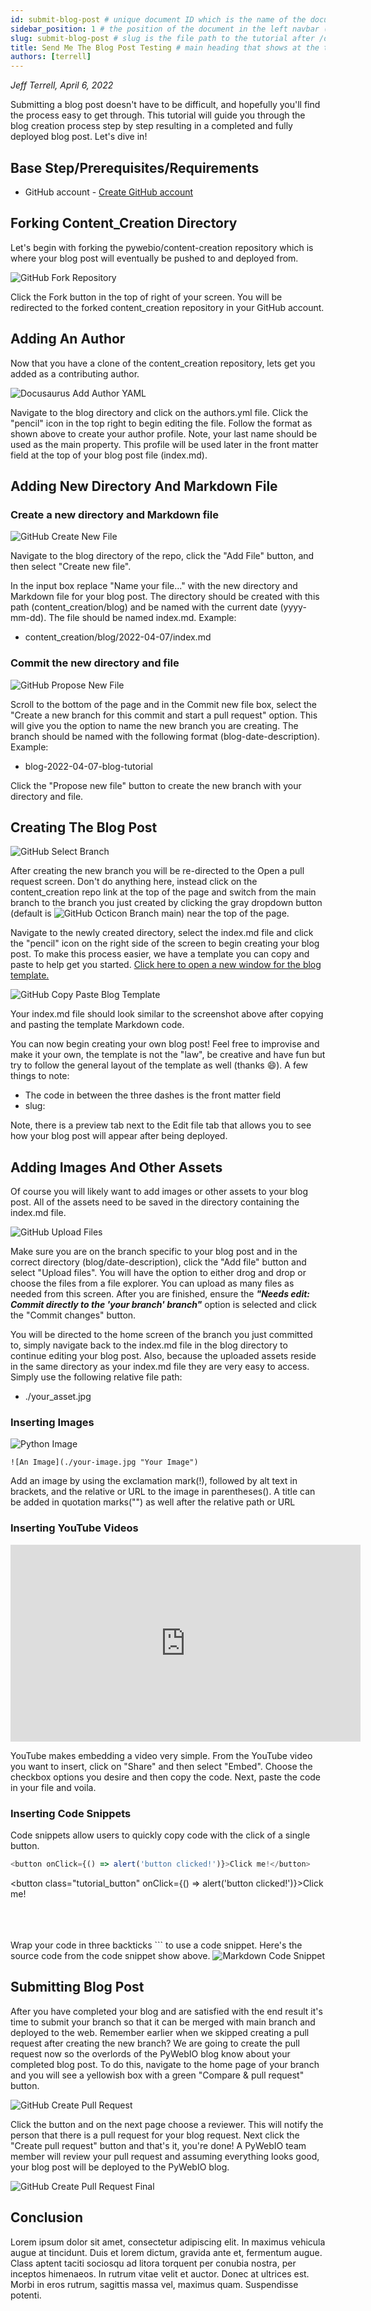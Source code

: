 ```yaml
---
id: submit-blog-post # unique document ID which is the name of the document (without the extension) relative to the root docs directory (eg: document or tutorials/document)
sidebar_position: 1 # the position of the document in the left navbar (descending)
slug: submit-blog-post # slug is the file path to the tutorial after /docs, should be unique to the document
title: Send Me The Blog Post Testing # main heading that shows at the top of the tutorial
authors: [terrell]
---
```


*Jeff Terrell, April 6, 2022*


Submitting a blog post doesn't have to be difficult, and hopefully you'll find the process easy to get through. This tutorial will guide you through the blog creation process step by step resulting in a completed and fully deployed blog post. Let's dive in!

## Base Step/Prerequisites/Requirements
* GitHub account - [Create GitHub account](https://github.com/join)



## Forking Content_Creation Directory
Let's begin with forking the pywebio/content-creation repository which is where your blog post will eventually be pushed to and deployed from.

![GitHub Fork Repository](./gh_fork_repository.JPG)

Click the Fork button in the top of right of your screen. You will be redirected to the forked content_creation repository in your GitHub account.



## Adding An Author
Now that you have a clone of the content_creation repository, lets get you added as a contributing author. 

![Docusaurus Add Author YAML](./gh_add_author.JPG)

Navigate to the blog directory and click on the authors.yml file. Click the "pencil" icon in the top right to begin editing the file. Follow the format as shown above to create your author profile. Note, your last name should be used as the main property. This profile will be used later in the front matter field at the top of your blog post file (index.md).



## Adding New Directory And Markdown File
### Create a new directory and Markdown file

![GitHub Create New File](./gh_create_new_file.JPG)

Navigate to the blog directory of the repo, click the "Add File" button, and then select "Create new file". 

In the input box replace "Name your file..." with the new directory and Markdown file for your blog post. The directory should be created with this path (content_creation/blog) and be named with the current date (yyyy-mm-dd). The file should be named index.md. Example:
* content_creation/blog/2022-04-07/index.md

### Commit the new directory and file

![GitHub Propose New File](./gh_propose_new_file.JPG)

Scroll to the bottom of the page and in the Commit new file box, select the "Create a new branch for this commit and start a pull request" option. This will give you the option to name the new branch you are creating. The branch should be named with the following format (blog-date-description). Example:
* blog-2022-04-07-blog-tutorial

Click the "Propose new file" button to create the new branch with your directory and file.



## Creating The Blog Post

![GitHub Select Branch](./gh_select_branch.JPG)

After creating the new branch you will be re-directed to the Open a pull request screen. Don't do anything here, instead click on the content_creation repo link at the top of the page and switch from the main branch to the branch you just created by clicking the gray dropdown button (default is ![GitHub Octicon Branch](./gh_octicons_branch_resize.png) main) near the top of the page.

Navigate to the newly created directory, select the index.md file and click the "pencil" icon on the right side of the screen to begin creating your blog post. To make this process easier, we have a template you can copy and paste to help get you started. [Click here to open a new window for the blog template.](https://github.com/pywebio/content_creation/tree/main/static/template/blog-template.md)

![GitHub Copy Paste Blog Template](./gh_blog_template_paste.JPG)

Your index.md file should look similar to the screenshot above after copying and pasting the template Markdown code.

You can now begin creating your own blog post! Feel free to improvise and make it your own, the template is not the "law", be creative and have fun but try to follow the general layout of the template as well (thanks :smile:). A few things to note:
* The code in between the three dashes is the front matter field
* slug: 

Note, there is a preview tab next to the Edit file tab that allows you to see how your blog post will appear after being deployed.



## Adding Images And Other Assets
Of course you will likely want to add images or other assets to your blog post. All of the assets need to be saved in the directory containing the index.md file. 

![GitHub Upload Files](./gh_upload_files.JPG)

Make sure you are on the branch specific to your blog post and in the correct directory (blog/date-description), click the "Add file" button and select "Upload files". You will have the option to either drog and drop or choose the files from a file explorer. You can upload as many files as needed from this screen. After you are finished, ensure the ***"Needs edit: Commit directly to the 'your branch' branch"*** option is selected and click the "Commit changes" button.

You will be directed to the home screen of the branch you just committed to, simply navigate back to the index.md file in the blog directory to continue editing your blog post. Also, because the uploaded assets reside in the same directory as your index.md file they are very easy to access. Simply use the following relative file path:
* ./your_asset.jpg

### Inserting Images
![Python Image](./python-logo-master-v3.png)
```
![An Image](./your-image.jpg "Your Image")
```
Add an image by using the exclamation mark(!), followed by alt text in brackets, and the relative or URL to the image in parentheses(). A title can be added in quotation marks("") as well after the relative path or URL

### Inserting YouTube Videos

<iframe width="560" height="315" src="https://www.youtube.com/embed/qeHQrNrDdeg" title="YouTube video player" frameborder="0" allow="accelerometer; autoplay; clipboard-write; encrypted-media; gyroscope; picture-in-picture" allowfullscreen></iframe>

YouTube makes embedding a video very simple. From the YouTube video you want to insert, click on "Share" and then select "Embed". Choose the checkbox options you desire and then copy the code. Next, paste the code in your file and voila.

### Inserting Code Snippets
Code snippets allow users to quickly copy code with the click of a single button.
```js
<button onClick={() => alert('button clicked!')}>Click me!</button>
```
<button class="tutorial_button" onClick={() => alert('button clicked!')}>Click me!</button><br></br><br></br>


Wrap your code in three backticks ``` to use a code snippet. Here's the source code from the code snippet show above.
![Markdown Code Snippet](./code_snippet_example.JPG)



## Submitting Blog Post
After you have completed your blog and are satisfied with the end result it's time to submit your branch so that it can be merged with main branch and deployed to the web. Remember earlier when we skipped creating a pull request after creating the new branch? We are going to create the pull request now so the overlords of the PyWebIO blog know about your completed blog post. To do this, navigate to the home page of your branch and you will see a yellowish box with a green "Compare & pull request" button.

![GitHub Create Pull Request](./gh_create_pull_request.JPG)

Click the button and on the next page choose a reviewer. This will notify the person that there is a pull request for your blog request. Next click the "Create pull request" button and that's it, you're done! A PyWebIO team member will review your pull request and assuming everything looks good, your blog post will be deployed to the PyWebIO blog.

![GitHub Create Pull Request Final](./gh_create_pull_request_final.JPG)


## Conclusion
Lorem ipsum dolor sit amet, consectetur adipiscing elit. In maximus vehicula augue at tincidunt. Duis et lorem dictum, gravida ante et, fermentum augue. Class aptent taciti sociosqu ad litora torquent per conubia nostra, per inceptos himenaeos. In rutrum vitae velit et auctor. Donec at ultrices est. Morbi in eros rutrum, sagittis massa vel, maximus quam. Suspendisse potenti.

